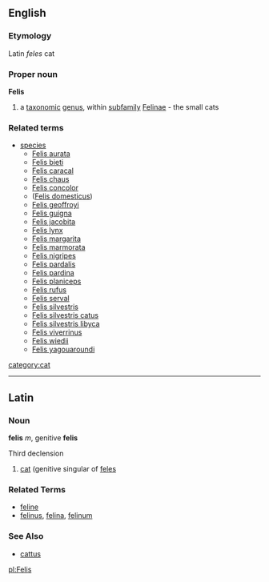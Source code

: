 ==English==
===Etymology===
Latin ''feles'' cat

===Proper noun===
{{wikipedia}}
'''Felis'''

#a [[taxonomic]] [[genus]], within [[subfamily]] [[Felinae]] - the small cats

===Related terms===
{{wikispecies}}
*[[species]]
**[[Felis aurata]]
**[[Felis bieti]]
**[[Felis caracal]]
**[[Felis chaus]]
**[[Felis concolor]]
**([[Felis domesticus]])
**[[Felis geoffroyi]]
**[[Felis guigna]]
**[[Felis jacobita]]
**[[Felis lynx]]
**[[Felis margarita]]
**[[Felis marmorata]]
**[[Felis nigripes]]
**[[Felis pardalis]]
**[[Felis pardina]]
**[[Felis planiceps]]
**[[Felis rufus]]
**[[Felis serval]]
**[[Felis silvestris]]
**[[Felis silvestris catus]]
**[[Felis silvestris libyca]]
**[[Felis viverrinus]]
**[[Felis wiedii]]
**[[Felis yagouaroundi]]
[[category:cat]]
----

==Latin==
===Noun===
'''felis''' ''m'', genitive '''felis'''

Third declension

# [[cat]] (genitive singular of [[feles]]

===Related Terms===
*[[feline]]
*[[felinus]], [[felina]], [[felinum]]

===See Also===
*[[cattus]]

[[pl:Felis]]